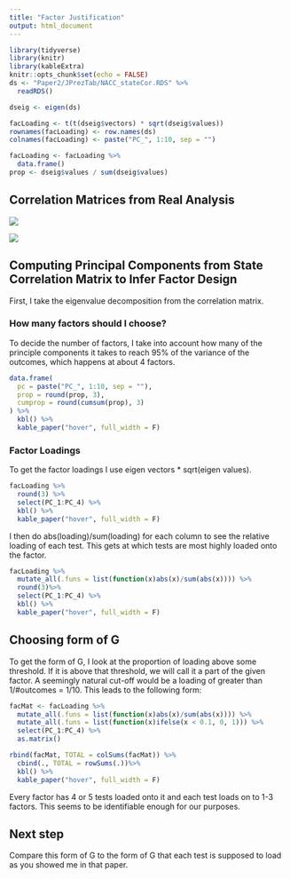 ```yaml
---
title: "Factor Justification"
output: html_document
---
```



```r
library(tidyverse)
library(knitr)
library(kableExtra)
knitr::opts_chunk$set(echo = FALSE)
ds <- "Paper2/JPrezTab/NACC_stateCor.RDS" %>%
  readRDS()
```


```r
dseig <- eigen(ds)

facLoading <- t(t(dseig$vectors) * sqrt(dseig$values))
rownames(facLoading) <- row.names(ds)
colnames(facLoading) <- paste("PC_", 1:10, sep = "")

facLoading <- facLoading %>%
  data.frame() 
prop <- dseig$values / sum(dseig$values)


```

## Correlation Matrices from Real Analysis

![](img/NACCObsHeat.png)


![](img/NACCStateHeat.png)


## Computing Principal Components from State Correlation Matrix to Infer Factor Design

First, I take the eigenvalue decomposition from the correlation matrix. 

### How many factors should I choose?

To decide the number of factors, I take into account how many of the principle components it takes to reach 95% of the variance of the outcomes, which happens at about 4 factors.

```r

data.frame(
  pc = paste("PC_", 1:10, sep = ""),
  prop = round(prop, 3),
  cumprop = round(cumsum(prop), 3)
) %>%
  kbl() %>%
  kable_paper("hover", full_width = F)
```


### Factor Loadings

To get the factor loadings I use eigen vectors * sqrt(eigen values).

```r
facLoading %>%
  round(3) %>%
  select(PC_1:PC_4) %>%
  kbl() %>%
  kable_paper("hover", full_width = F)
```

I then do abs(loading)/sum(loading) for each column to see the relative loading of each test. This gets at which tests are most highly loaded onto the factor.

```r
facLoading %>%
  mutate_all(.funs = list(function(x)abs(x)/sum(abs(x)))) %>%
  round(3)%>%
  select(PC_1:PC_4) %>%
  kbl() %>%
  kable_paper("hover", full_width = F)
```


## Choosing form of G

To get the form of G, I look at the proportion of loading above some threshold. If it is above that threshold, we will call it a part of the given factor. A seemingly natural cut-off would be a loading of greater than 1/#outcomes = 1/10. This leads to the following form:


```r
facMat <- facLoading %>%
  mutate_all(.funs = list(function(x)abs(x)/sum(abs(x)))) %>%
  mutate_all(.funs = list(function(x)ifelse(x < 0.1, 0, 1))) %>%
  select(PC_1:PC_4) %>%
  as.matrix()

rbind(facMat, TOTAL = colSums(facMat)) %>%
  cbind(., TOTAL = rowSums(.))%>%
  kbl() %>%
  kable_paper("hover", full_width = F)

```

Every factor has 4 or 5 tests loaded onto it and each test loads on to 1-3 factors. This seems to be identifiable enough for our purposes.

## Next step

Compare this form of G to the form of G that each test is supposed to load as you showed me in that paper. 
